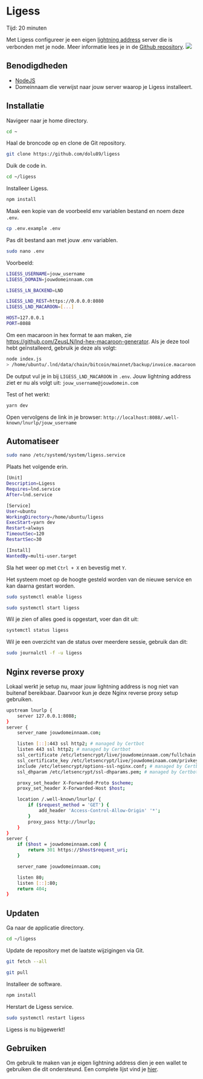 
# Ligess

<Callout emoji="&#x2139;">
	Tijd: 20 minuten
</Callout>

Met Ligess configureer je een eigen [lightning address](https://lightningaddress.com/) server die is verbonden met je node. Meer informatie lees je in de [Github repository](https://github.com/Dolu89/ligess).
![](https://i.imgur.com/DIV5q8q.png)

## Benodigdheden

* [NodeJS](/raspberry-pi/common-dependencies#nodejs)
* Domeinnaam die verwijst naar jouw server waarop je Ligess installeert.

## Installatie

Navigeer naar je home directory.
```bash
cd ~
```

Haal de broncode op en clone de Git repository.
```bash
git clone https://github.com/dolu89/ligess
```

Duik de code in.
```bash
cd ~/ligess
```

Installeer Ligess.
```bash
npm install
```

Maak een kopie van de voorbeeld env variablen bestand en noem deze `.env`.
```bash
cp .env.example .env
```

Pas dit bestand aan met jouw .env variablen.
```bash
sudo nano .env
```

Voorbeeld:

```bash
LIGESS_USERNAME=jouw_username
LIGESS_DOMAIN=jouwdomeinnaam.com

LIGESS_LN_BACKEND=LND

LIGESS_LND_REST=https://0.0.0.0:8080
LIGESS_LND_MACAROON=[...]

HOST=127.0.0.1
PORT=8088
```

Om een macaroon in hex format te aan maken, zie https://github.com/ZeusLN/lnd-hex-macaroon-generator. Als je deze tool hebt geïnstalleerd, gebruik je deze als volgt:
```bash
node index.js
> /home/ubuntu/.lnd/data/chain/bitcoin/mainnet/backup/invoice.macaroon
```

De output vul je in bij `LIGESS_LND_MACAROON` in `.env`.
Jouw lightning address ziet er nu als volgt uit: `jouw_username@jouwdomein.com`

Test of het werkt:
```bash
yarn dev
```
Open vervolgens de link in je browser:
`http://localhost:8088/.well-known/lnurlp/jouw_username`

## Automatiseer

```bash
sudo nano /etc/systemd/system/ligess.service
```

Plaats het volgende erin.
```bash
[Unit]
Description=Ligess
Requires=lnd.service
After=lnd.service

[Service]
User=ubuntu
WorkingDirectory=/home/ubuntu/ligess
ExecStart=yarn dev
Restart=always
TimeoutSec=120
RestartSec=30

[Install]
WantedBy=multi-user.target
```

Sla het weer op met `Ctrl + X` en bevestig met `Y`.

Het systeem moet op de hoogte gesteld worden van de nieuwe service en kan daarna gestart worden.

```bash
sudo systemctl enable ligess
```
```bash
sudo systemctl start ligess
```
Wil je zien of alles goed is opgestart, voer dan dit uit:

```bash
systemctl status ligess
```

Wil je een overzicht van de status over meerdere sessie, gebruik dan dit:
```bash
sudo journalctl -f -u ligess
```

## Nginx reverse proxy

Lokaal werkt je setup nu, maar jouw lightning address is nog niet van buitenaf bereikbaar. Daarvoor kun je deze Nginx reverse proxy setup gebruiken.

```bash
upstream lnurlp {
    server 127.0.0.1:8088;
}
server {
    server_name jouwdomeinnaam.com;

    listen [::]:443 ssl http2; # managed by Certbot
    listen 443 ssl http2; # managed by Certbot
    ssl_certificate /etc/letsencrypt/live/jouwdomeinnaam.com/fullchain.pem; # managed by Certbot
    ssl_certificate_key /etc/letsencrypt/live/jouwdomeinaam.com/privkey.pem; # managed by Certbot
    include /etc/letsencrypt/options-ssl-nginx.conf; # managed by Certbot
    ssl_dhparam /etc/letsencrypt/ssl-dhparams.pem; # managed by Certbot

    proxy_set_header X-Forwarded-Proto $scheme;
    proxy_set_header X-Forwarded-Host $host;

    location /.well-known/lnurlp/ {
        if ($request_method = 'GET') {
            add_header 'Access-Control-Allow-Origin' '*';
        }
        proxy_pass http://lnurlp;
    }
}
server {
    if ($host = jouwdomeinnaam.com) {
        return 301 https://$host$request_uri;
    }

    server_name jouwdomeinnaam.com;

    listen 80;
    listen [::]:80;
    return 404;
}
```

## Updaten

Ga naar de applicatie directory.

```bash
cd ~/ligess
```

Update de repository met de laatste wijzigingen via Git.

```bash
git fetch --all
```
```bash
git pull
```

Installeer de software.

```bash
npm install
```

Herstart de Ligess service.

```bash
sudo systemctl restart ligess
```

Ligess is nu bijgewerkt!

## Gebruiken

Om gebruik te maken van je eigen lightning address dien je een wallet te gebruiken die dit ondersteund. Een complete lijst vind je [hier](https://github.com/andrerfneves/lightning-address#wallets-supported).